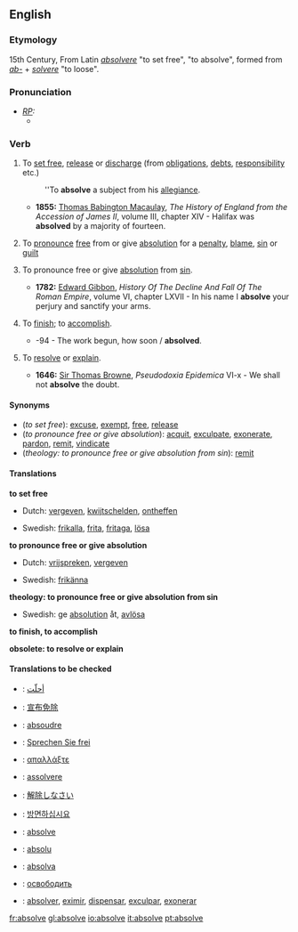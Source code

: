 ==English==

===Etymology===
15th Century, From Latin ''[[absolvere]]'' "to set free", "to absolve", formed from ''[[ab-]]'' + ''[[solvere]]'' "to loose".

===Pronunciation===
* ''[[RP]]:''
** {{IPA|/əbˈzɒlv/}}

===Verb===
{{en-infl-reg-other-e|absolv|e|}}

# {{transitive}} To [[set free]], [[release]] or [[discharge]] (from [[obligation]]s, [[debt]]s, [[responsibility]] etc.)
#: ''To '''absolve''' a subject from his [[allegiance]].
#* '''1855:''' [[w:Thomas Babington Macaulay|Thomas Babington Macaulay]], ''The History of England from the Accession of James II'', volume III, chapter XIV - Halifax was '''absolved''' by a majority of fourteen.
# {{transitive}} To [[pronounce]] [[free]] from or give [[absolution]] for a [[penalty]], [[blame]], [[sin]] or [[guilt]]
# {{transitive}} {{theology}} To pronounce free or give [[absolution]] from [[sin]].
#* '''1782:''' [[w:Edward Gibbon|Edward Gibbon]], ''History Of The Decline And Fall Of The Roman Empire'', volume VI, chapter LXVII - In his name I '''absolve''' your perjury and sanctify your arms.
# {{transitive}} {{obsolete}} To [[finish]]; to [[accomplish]].
#* {{RQ:Milton Lost 1674, 7}}-94 - The work begun, how soon / '''absolved'''.
# {{obsolete}} To [[resolve]] or [[explain]]. 
#* '''1646:''' [[w:Thomas Browne|Sir Thomas Browne]], ''Pseudodoxia Epidemica'' VI-x - We shall not '''absolve''' the doubt.

====Synonyms====
*(''to set free''): [[excuse]], [[exempt]], [[free]], [[release]]
*(''to pronounce free or give absolution''): [[acquit]], [[exculpate]], [[exonerate]], [[pardon]], [[remit]], [[vindicate]]
*(''theology: to pronounce free or give absolution from sin''): [[remit]]

====Translations====
'''to set free'''
{{top}}
* Dutch: [[vergeven]], [[kwijtschelden]], [[ontheffen]]
{{mid}}
*Swedish: [[frikalla]], [[frita]], [[fritaga]], [[lösa]]
{{bottom}}

'''to pronounce free or give absolution'''
{{top}}
* Dutch: [[vrijspreken]], [[vergeven]]
{{mid}}
*Swedish: [[frikänna]]
{{bottom}}

'''theology: to pronounce free or give absolution from sin'''
{{top}}
{{mid}}
*Swedish: ge [[absolution]] åt, [[avlösa]]
{{bottom}}

'''to finish, to accomplish'''
{{top}}
{{mid}}
{{bottom}}

'''obsolete: to resolve or explain'''
{{top}}
{{mid}}
{{bottom}}

====Translations to be checked====
{{checktrans}}
*{{ttbc|Arabic}}: [[أحلّت]]
*{{ttbc|Chinese}}: [[宣布免除]]
*{{ttbc|French}}: [[absoudre]]
*{{ttbc|German}}: [[Sprechen Sie frei]]
*{{ttbc|Greek}}: [[απαλλάξτε]]
*{{ttbc|Italian}}: [[assolvere]]
*{{ttbc|Japanese}}: [[解除しなさい]]
*{{ttbc|Korean}}: [[방면하십시요]]
*{{ttbc|Norwegian}}: [[absolve]]
*{{ttbc|Novial}}: [[absolu]]
*{{ttbc|Portuguese}}: [[absolva]]
*{{ttbc|Russian}}: [[освободить]]
*{{ttbc|Spanish}}: [[absolver]], [[eximir]], [[dispensar]], [[exculpar]], [[exonerar]]

[[fr:absolve]]
[[gl:absolve]]
[[io:absolve]]
[[it:absolve]]
[[pt:absolve]]